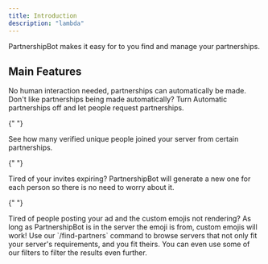 ```yaml
---
title: Introduction
description: "lambda"
---
```


PartnershipBot makes it easy for to you find and manage your partnerships.

## Main Features

<CardGroup cols={2}>
<Card title="Automatic Partnerships" icon="robot" href="#automatic-partnerships">
  No human interaction needed, partnerships can automatically be made.
</Card>

<Card title="Manual Partnerships" icon="person" href="#requesting-partnerships">
  Don't like partnerships being made automatically? Turn Automatic partnerships
  off and let people request partnerships.
</Card>

{" "}

<Card title="Accurate Join Count" icon="crosshairs" href="#">
  See how many verified unique people joined your server from certain
  partnerships.
</Card>

{" "}

<Card title="Never Expiring Invites" icon="infinity" href="#">
  Tired of your invites expiring? PartnershipBot will generate a new one for
  each person so there is no need to worry about it.
</Card>

{" "}

<Card title="Custom Emoji Support" icon="paintbrush-pencil" href="#">
  Tired of people posting your ad and the custom emojis not rendering? As long
  as PartnershipBot is in the server the emoji is from, custom emojis will work!
</Card>

<Card title="Easily Find Partners" icon="book" href="#">
  Use our `/find-partners` command to browse servers that not only fit your server's requirements, and you fit theirs.
  You can even use some of our filters to filter the results even further.
</Card>
</CardGroup>
